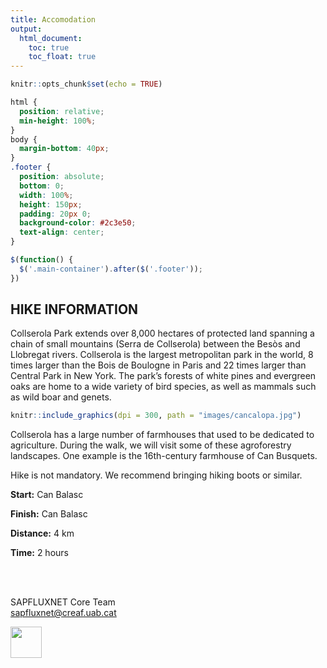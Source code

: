 ```yaml
---
title: Accomodation
output: 
  html_document:
    toc: true
    toc_float: true
---
```

<style>
.title{
    display: none;
}
.tocify-extend-page { 
  height: 150px !important;
}
</style>

```r
knitr::opts_chunk$set(echo = TRUE)
```

```css
html {
  position: relative;
  min-height: 100%;
}
body {
  margin-bottom: 40px;
}
.footer {
  position: absolute;
  bottom: 0;
  width: 100%;
  height: 150px;
  padding: 20px 0;
  background-color: #2c3e50;
  text-align: center;
}
```

```js
$(function() {
  $('.main-container').after($('.footer'));
})
```
<style>
.title{
    display: none;
}
.tocify-extend-page { 
  height: 100px !important;
}
</style>


## HIKE INFORMATION

Collserola Park extends over 8,000 hectares of protected land spanning a chain of small mountains (Serra de Collserola) between the Besòs and Llobregat rivers. Collserola is the largest metropolitan park in the world, 8 times larger than the Bois de Boulogne in Paris and 22 times larger than Central Park in New York. The park's forests of white pines and evergreen oaks are home to a wide variety of bird species, as well as mammals such as wild boar and genets.


```r
knitr::include_graphics(dpi = 300, path = "images/cancalopa.jpg")
```


Collserola has a large number of farmhouses that used to be dedicated to agriculture. During the walk, we will visit some of these agroforestry landscapes. One example is the 16th-century farmhouse of Can Busquets.

Hike is not mandatory. We recommend bringing hiking boots or similar.


**Start:**
    Can Balasc

**Finish:**
    Can Balasc

**Distance:**
    4 km

**Time:**
    2 hours

<br>
<br>


::: {.footer .text-muted .bg-info}
 <p>SAPFLUXNET Core Team<br>
 <a href="mailto:sapfluxnet@creaf.uab.cat">sapfluxnet@creaf.uab.cat</a></p>
 <img src="images/CREAF SO - logo pluma_blanca ENG.png" alt="" height = "50">
:::